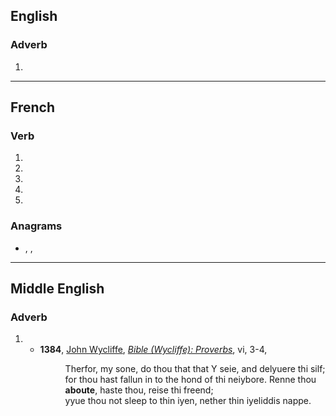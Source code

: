{{also|abouté}}

==English==

===Adverb===
{{en-adv|-}}

# {{obsolete spelling of|about|lang=en}}

----

==French==

===Verb===
{{fr-verb-form}}

# {{inflection of|abouter||1|s|pres|indc|lang=fr}}
# {{inflection of|abouter||3|s|pres|indc|lang=fr}}
# {{inflection of|abouter||1|s|pres|subj|lang=fr}}
# {{inflection of|abouter||1|s|pres|subj|lang=fr}}
# {{inflection of|abouter||2|s|impr|lang=fr}}

===Anagrams===
* {{l|fr|ébouât}}, {{l|fr|ébouta}}, {{l|fr|taboue}}

----

==Middle English==

===Adverb===
{{head|enm|adverb}}

# {{l|en|around}}
#* '''1384''', [[w:John Wycliffe|John Wycliffe]], ''[[s:Bible (Wycliffe)/Proverbs|Bible (Wycliffe): Proverbs]]'', vi, 3-4,
#*: Therfor, my sone, do thou that that Y seie, and delyuere thi silf; for thou hast fallun in to the hond of thi neiybore. Renne thou '''aboute''', haste thou, reise thi freend;
#*: yyue thou not sleep to thin iyen, nether thin iyeliddis nappe.